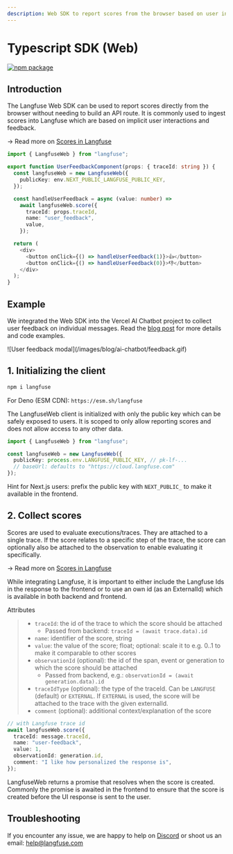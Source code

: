 ```yaml
---
description: Web SDK to report scores from the browser based on user interactions and feedback
---
```



# Typescript SDK (Web)

[![npm package](https://img.shields.io/npm/v/langfuse?style=flat-square)](https://www.npmjs.com/package/langfuse)

## Introduction

The Langfuse Web SDK can be used to report scores directly from the browser without needing to build an API route. It is commonly used to ingest scores into Langfuse which are based on implicit user interactions and feedback.

→ Read more on [Scores in Langfuse](/docs/scores)

```typescript {1, 9, 17-18} filename="UserFeedbackComponent.tsx"
import { LangfuseWeb } from "langfuse";

export function UserFeedbackComponent(props: { traceId: string }) {
  const langfuseWeb = new LangfuseWeb({
    publicKey: env.NEXT_PUBLIC_LANGFUSE_PUBLIC_KEY,
  });

  const handleUserFeedback = async (value: number) =>
    await langfuseWeb.score({
      traceId: props.traceId,
      name: "user_feedback",
      value,
    });

  return (
    <div>
      <button onClick={() => handleUserFeedback(1)}>👍</button>
      <button onClick={() => handleUserFeedback(0)}>👎</button>
    </div>
  );
}
```

## Example

We integrated the Web SDK into the Vercel AI Chatbot project to collect user feedback on individual messages. Read the [blog post](/blog/showcase-llm-chatbot) for more details and code examples.

<div className="max-w-2xl overflow-hidden mt-6 rounded-xl shadow-lg ring-1 ring-slate-700">
  ![User feedback modal](/images/blog/ai-chatbot/feedback.gif)
</div>

## 1. Initializing the client

```sh npm2yarn
npm i langfuse
```

For Deno (ESM CDN): `https://esm.sh/langfuse`

The LangfuseWeb client is initialized with only the public key which can be safely exposed to users. It is scoped to only allow reporting scores and does not allow access to any other data.

```typescript filename="frontend.ts"
import { LangfuseWeb } from "langfuse";

const langfuseWeb = new LangfuseWeb({
  publicKey: process.env.LANGFUSE_PUBLIC_KEY, // pk-lf-...
  // baseUrl: defaults to "https://cloud.langfuse.com"
});
```

Hint for Next.js users: prefix the public key with `NEXT_PUBLIC_` to make it available in the frontend.

## 2. Collect scores

Scores are used to evaluate executions/traces. They are attached to a single trace. If the score relates to a specific step of the trace, the score can optionally also be attached to the observation to enable evaluating it specifically.

→ Read more on [Scores in Langfuse](/docs/scores)


<Callout type="info" emoji="ℹ️">
  While integrating Langfuse, it is important to either include the Langfuse Ids
  in the response to the frontend or to use an own id (as an ExternalId) which
  is available in both backend and frontend.
</Callout>

Attributes

> - `traceId`: the id of the trace to which the score should be attached
>   - Passed from backend: `traceId = (await trace.data).id`
> - `name`: identifier of the score, string
> - `value`: the value of the score; float; optional: scale it to e.g. 0..1 to make it comparable to other scores
> - `observationId` (optional): the id of the span, event or generation to which the score should be attached
>   - Passed from backend, e.g.: `observationId = (await generation.data).id`
> - `traceIdType` (optional): the type of the traceId. Can be `LANGFUSE` (default) or `EXTERNAL`. If `EXTERNAL` is used, the score will be attached to the trace with the given externalId.
> - `comment` (optional): additional context/explanation of the score

```typescript filename="frontend.ts"
// with Langfuse trace id
await langfuseWeb.score({
  traceId: message.traceId,
  name: "user-feedback",
  value: 1,
  observationId: generation.id,
  comment: "I like how personalized the response is",
});
```

LangfuseWeb returns a promise that resolves when the score is created. Commonly the promise is awaited in the frontend to ensure that the score is created before the UI response is sent to the user.

## Troubleshooting

If you encounter any issue, we are happy to help on [Discord](https://discord.gg/7NXusRtqYU) or shoot us an email: help@langfuse.com
